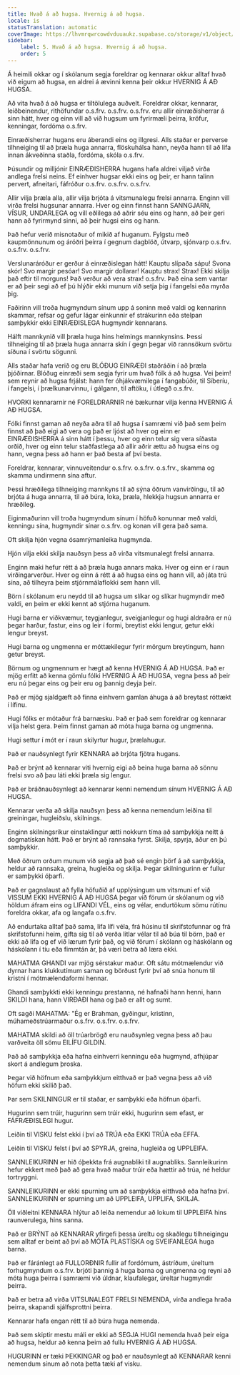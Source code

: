 ```yaml
---
title: Hvað á að hugsa. Hvernig á að hugsa.
locale: is
statusTranslation: automatic
coverImage: https://lhvmrqwrcowdvduuaukz.supabase.co/storage/v1/object/public/strapi-uploads/small_cover-educacion-fundamental.webp-2d51a7828a2b1309555be27f7e2a61a0.webp
sidebar:
    label: 5. Hvað á að hugsa. Hvernig á að hugsa.
    order: 5
---
```

Á heimili okkar og í skólanum segja foreldrar og kennarar okkur alltaf hvað við eigum að hugsa, en aldrei á ævinni kenna þeir okkur HVERNIG Á AÐ HUGSA.

Að vita hvað á að hugsa er tiltölulega auðvelt. Foreldrar okkar, kennarar, leiðbeinendur, rithöfundar o.s.frv. o.s.frv. o.s.frv. eru allir einræðisherrar á sinn hátt, hver og einn vill að við hugsum um fyrirmæli þeirra, kröfur, kenningar, fordóma o.s.frv.

Einræðisherrar hugans eru áberandi eins og illgresi. Alls staðar er perverse tilhneiging til að þræla huga annarra, flöskuhálsa hann, neyða hann til að lifa innan ákveðinna staðla, fordóma, skóla o.s.frv.

Þúsundir og milljónir EINRÆÐISHERRA hugans hafa aldrei viljað virða andlega frelsi neins. Ef einhver hugsar ekki eins og þeir, er hann talinn pervert, afneitari, fáfróður o.s.frv. o.s.frv. o.s.frv.

Allir vilja þræla alla, allir vilja brjóta á vitsmunalegu frelsi annarra. Enginn vill virða frelsi hugsunar annarra. Hver og einn finnst hann SANNGJARN, VÍSUR, UNDARLEGA og vill eðlilega að aðrir séu eins og hann, að þeir geri hann að fyrirmynd sinni, að þeir hugsi eins og hann.

Það hefur verið misnotaður of mikið af huganum. Fylgstu með kaupmönnunum og áróðri þeirra í gegnum dagblöð, útvarp, sjónvarp o.s.frv. o.s.frv. o.s.frv.

Verslunaráróður er gerður á einræðislegan hátt! Kauptu slípaða sápu! Svona skór! Svo margir pesóar! Svo margir dollarar! Kauptu strax! Strax! Ekki skilja það eftir til morguns! Það verður að vera strax! o.s.frv. Það eina sem vantar er að þeir segi að ef þú hlýðir ekki munum við setja þig í fangelsi eða myrða þig.

Faðirinn vill troða hugmyndum sínum upp á soninn með valdi og kennarinn skammar, refsar og gefur lágar einkunnir ef strákurinn eða stelpan samþykkir ekki EINRÆÐISLEGA hugmyndir kennarans.

Hálft mannkynið vill þræla huga hins helmings mannkynsins. Þessi tilhneiging til að þræla huga annarra skín í gegn þegar við rannsökum svörtu síðuna í svörtu sögunni.

Alls staðar hafa verið og eru BLÓÐUG EINRÆÐI staðráðin í að þræla þjóðirnar. Blóðug einræði sem segja fyrir um hvað fólk á að hugsa. Vei þeim! sem reynir að hugsa frjálst: hann fer óhjákvæmilega í fangabúðir, til Síberíu, í fangelsi, í þrælkunarvinnu, í gálgann, til aftöku, í útlegð o.s.frv.

HVORKI kennararnir né FORELDRARNIR né bækurnar vilja kenna HVERNIG Á AÐ HUGSA.

Fólki finnst gaman að neyða aðra til að hugsa í samræmi við það sem þeim finnst að það eigi að vera og það er ljóst að hver og einn er EINRÆÐISHERRA á sinn hátt í þessu, hver og einn telur sig vera síðasta orðið, hver og einn telur staðfastlega að allir aðrir ættu að hugsa eins og hann, vegna þess að hann er það besta af því besta.

Foreldrar, kennarar, vinnuveitendur o.s.frv. o.s.frv. o.s.frv., skamma og skamma undirmenn sína aftur.

Þessi hræðilega tilhneiging mannkyns til að sýna öðrum vanvirðingu, til að brjóta á huga annarra, til að búra, loka, þræla, hlekkja hugsun annarra er hræðileg.

Eiginmaðurinn vill troða hugmyndum sínum í höfuð konunnar með valdi, kenningu sína, hugmyndir sínar o.s.frv. og konan vill gera það sama.

Oft skilja hjón vegna ósamrýmanleika hugmynda.

Hjón vilja ekki skilja nauðsyn þess að virða vitsmunalegt frelsi annarra.

Enginn maki hefur rétt á að þræla huga annars maka. Hver og einn er í raun virðingarverður. Hver og einn á rétt á að hugsa eins og hann vill, að játa trú sína, að tilheyra þeim stjórnmálaflokki sem hann vill.

Börn í skólanum eru neydd til að hugsa um slíkar og slíkar hugmyndir með valdi, en þeim er ekki kennt að stjórna huganum.

Hugi barna er viðkvæmur, teygjanlegur, sveigjanlegur og hugi aldraðra er nú þegar harður, fastur, eins og leir í formi, breytist ekki lengur, getur ekki lengur breyst.

Hugi barna og ungmenna er móttækilegur fyrir mörgum breytingum, hann getur breyst.

Börnum og ungmennum er hægt að kenna HVERNIG Á AÐ HUGSA. Það er mjög erfitt að kenna gömlu fólki HVERNIG Á AÐ HUGSA, vegna þess að þeir eru nú þegar eins og þeir eru og þannig deyja þeir.

Það er mjög sjaldgæft að finna einhvern gamlan áhuga á að breytast róttækt í lífinu.

Hugi fólks er mótaður frá barnæsku. Það er það sem foreldrar og kennarar vilja helst gera. Þeim finnst gaman að móta huga barna og ungmenna.

Hugi settur í mót er í raun skilyrtur hugur, þrælahugur.

Það er nauðsynlegt fyrir KENNARA að brjóta fjötra hugans.

Það er brýnt að kennarar viti hvernig eigi að beina huga barna að sönnu frelsi svo að þau láti ekki þræla sig lengur.

Það er bráðnauðsynlegt að kennarar kenni nemendum sínum HVERNIG Á AÐ HUGSA.

Kennarar verða að skilja nauðsyn þess að kenna nemendum leiðina til greiningar, hugleiðslu, skilnings.

Enginn skilningsríkur einstaklingur ætti nokkurn tíma að samþykkja neitt á dogmatískan hátt. Það er brýnt að rannsaka fyrst. Skilja, spyrja, áður en þú samþykkir.

Með öðrum orðum munum við segja að það sé engin þörf á að samþykkja, heldur að rannsaka, greina, hugleiða og skilja. Þegar skilningurinn er fullur er samþykki óþarfi.

Það er gagnslaust að fylla höfuðið af upplýsingum um vitsmuni ef við VISSUM EKKI HVERNIG Á AÐ HUGSA þegar við förum úr skólanum og við höldum áfram eins og LIFANDI VÉL, eins og vélar, endurtökum sömu rútínu foreldra okkar, afa og langafa o.s.frv.

Að endurtaka alltaf það sama, lifa lífi véla, frá húsinu til skrifstofunnar og frá skrifstofunni heim, gifta sig til að verða litlar vélar til að búa til börn, það er ekki að lifa og ef við lærum fyrir það, og við förum í skólann og háskólann og háskólann í tíu eða fimmtán ár, þá væri betra að læra ekki.

MAHATMA GHANDI var mjög sérstakur maður. Oft sátu mótmælendur við dyrnar hans klukkutímum saman og börðust fyrir því að snúa honum til kristni í mótmælendaformi hennar.

Ghandi samþykkti ekki kenningu prestanna, né hafnaði hann henni, hann SKILDI hana, hann VIRÐAÐI hana og það er allt og sumt.

Oft sagði MAHATMA: "Ég er Brahman, gyðingur, kristinn, múhameðstrúarmaður o.s.frv. o.s.frv. o.s.frv.

MAHATMA skildi að öll trúarbrögð eru nauðsynleg vegna þess að þau varðveita öll sömu EILÍFU GILDIN.

Það að samþykkja eða hafna einhverri kenningu eða hugmynd, afhjúpar skort á andlegum þroska.

Þegar við höfnum eða samþykkjum eitthvað er það vegna þess að við höfum ekki skilið það.

Þar sem SKILNINGUR er til staðar, er samþykki eða höfnun óþarfi.

Hugurinn sem trúir, hugurinn sem trúir ekki, hugurinn sem efast, er FÁFRÆÐISLEGI hugur.

Leiðin til VISKU felst ekki í því að TRÚA eða EKKI TRÚA eða EFFA.

Leiðin til VISKU felst í því að SPYRJA, greina, hugleiða og UPPLEIFA.

SANNLEIKURINN er hið óþekkta frá augnabliki til augnabliks. Sannleikurinn hefur ekkert með það að gera hvað maður trúir eða hættir að trúa, né heldur tortryggni.

SANNLEIKURINN er ekki spurning um að samþykkja eitthvað eða hafna því. SANNLEIKURINN er spurning um að UPPLEIFA, UPPLIFA, SKILJA.

Öll viðleitni KENNARA hlýtur að leiða nemendur að lokum til UPPLEIFA hins raunverulega, hins sanna.

Það er BRÝNT að KENNARAR yfirgefi þessa úreltu og skaðlegu tilhneigingu sem alltaf er beint að því að MÓTA PLASTÍSKA og SVEIFANLEGA huga barna.

Það er fáránlegt að FULLORÐNIR fullir af fordómum, ástríðum, úreltum forhugmyndum o.s.frv. brjóti þannig á huga barna og ungmenna og reyni að móta huga þeirra í samræmi við úldnar, klaufalegar, úreltar hugmyndir þeirra.

Það er betra að virða VITSUNALEGT FRELSI NEMENDA, virða andlega hraða þeirra, skapandi sjálfsprottni þeirra.

Kennarar hafa engan rétt til að búra huga nemenda.

Það sem skiptir mestu máli er ekki að SEGJA HUGI nemenda hvað þeir eiga að hugsa, heldur að kenna þeim að fullu HVERNIG Á AÐ HUGSA.

HUGURINN er tæki ÞEKKINGAR og það er nauðsynlegt að KENNARAR kenni nemendum sínum að nota þetta tæki af visku.

